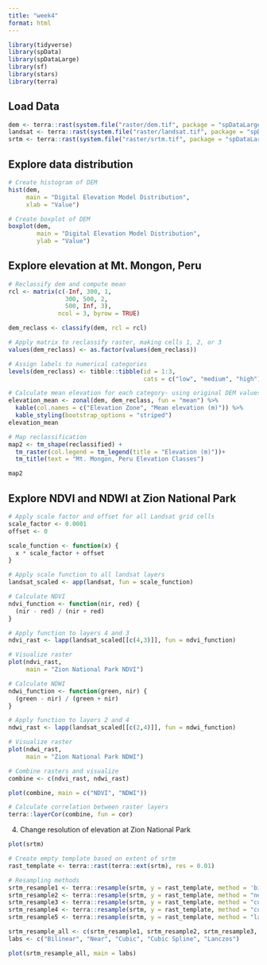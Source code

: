 ```yaml
---
title: "week4"
format: html
---
```


```r
library(tidyverse)
library(spData)
library(spDataLarge)
library(sf)
library(stars)
library(terra)
```
## Load Data
```r
dem <- terra::rast(system.file("raster/dem.tif", package = "spDataLarge"))
landsat <- terra::rast(system.file("raster/landsat.tif", package = "spDataLarge"))
srtm <- terra::rast(system.file("raster/srtm.tif", package = "spDataLarge"))
```

## Explore data distribution
```r
# Create histogram of DEM
hist(dem,
     main = "Digital Elevation Model Distribution",
     xlab = "Value")
```
```r
# Create boxplot of DEM
boxplot(dem,
        main = "Digital Elevation Model Distribution",
        ylab = "Value")
```

## Explore elevation at Mt. Mongon, Peru
```r
# Reclassify dem and compute mean
rcl <- matrix(c(-Inf, 300, 1,
                300, 500, 2,
                500, Inf, 3),
              ncol = 3, byrow = TRUE)

dem_reclass <- classify(dem, rcl = rcl)

# Apply matrix to reclassify raster, making cells 1, 2, or 3
values(dem_reclass) <- as.factor(values(dem_reclass))

# Assign labels to numerical categories
levels(dem_reclass) <- tibble::tibble(id = 1:3,
                                      cats = c("low", "medium", "high"))

# Calculate mean elevation for each category- using original DEM values
elevation_mean <- zonal(dem, dem_reclass, fun = "mean") %>% 
  kable(col.names = c("Elevation Zone", "Mean elevation (m)")) %>% 
  kable_styling(bootstrap_options = "striped")
elevation_mean

# Map reclassification
map2 <- tm_shape(reclassified) +
  tm_raster(col.legend = tm_legend(title = "Elevation (m)"))+
  tm_title(text = "Mt. Mongon, Peru Elevation Classes")

map2
```
## Explore NDVI and NDWI at Zion National Park
```r
# Apply scale factor and offset for all Landsat grid cells
scale_factor <- 0.0001
offset <- 0

scale_function <- function(x) {
  x * scale_factor + offset
}

# Apply scale function to all landsat layers
landsat_scaled <- app(landsat, fun = scale_function)
```

```r
# Calculate NDVI 
ndvi_function <- function(nir, red) {
  (nir - red) / (nir + red)
}

# Apply function to layers 4 and 3
ndvi_rast <- lapp(landsat_scaled[[c(4,3)]], fun = ndvi_function)

# Visualize raster
plot(ndvi_rast,
     main = "Zion National Park NDVI")
```

```r
# Calculate NDWI 
ndwi_function <- function(green, nir) {
  (green - nir) / (green + nir)
}

# Apply function to layers 2 and 4
ndwi_rast <- lapp(landsat_scaled[[c(2,4)]], fun = ndwi_function)

# Visualize raster
plot(ndwi_rast,
     main = "Zion National Park NDWI")
```
```r
# Combine rasters and visualize
combine <- c(ndvi_rast, ndwi_rast)

plot(combine, main = c("NDVI", "NDWI"))
```
```r
# Calculate correlation between raster layers
terra::layerCor(combine, fun = cor)
```

4. Change resolution of elevation at Zion National Park
```r
plot(srtm)
```
```r
# Create empty template based on extent of srtm
rast_template <- terra::rast(terra::ext(srtm), res = 0.01)

# Resampling methods
srtm_resample1 <- terra::resample(srtm, y = rast_template, method = 'bilinear')
srtm_resample2 <- terra::resample(srtm, y = rast_template, method = "near")
srtm_resample3 <- terra::resample(srtm, y = rast_template, method = "cubic")
srtm_resample4 <- terra::resample(srtm, y = rast_template, method = "cubicspline")
srtm_resample5 <- terra::resample(srtm, y = rast_template, method = "lanczos")
```

```r
srtm_resample_all <- c(srtm_resample1, srtm_resample2, srtm_resample3, srtm_resample4, srtm_resample5)
labs <- c("Bilinear", "Near", "Cubic", "Cubic Spline", "Lanczos")

plot(srtm_resample_all, main = labs)
```

